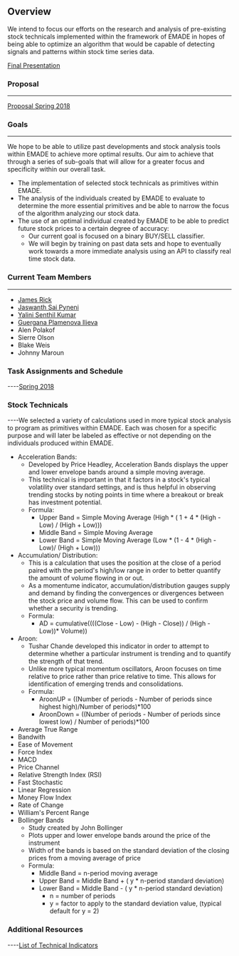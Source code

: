 
== Overview ==
We intend to focus our efforts on the research and analysis of pre-existing stock technicals implemented within the framework of EMADE in hopes of being able to optimize an algorithm that would be capable of detecting signals and patterns within stock time series data.

[https://docs.google.com/presentation/d/1qtREPTDNfk5UYTgU2iZ5Jdzaok2YCeb4dGJ-IV0uP50/edit#slide=id.p Final Presentation]

=== Proposal ===
----
[[Proposal Spring 2018]]

=== Goals ===
----
We hope to be able to utilize past developments and stock analysis tools within EMADE to achieve more optimal results. Our aim to achieve that through a series of sub-goals that will allow for a greater focus and specificity within our overall task. 
* The implementation of selected stock technicals as primitives within EMADE.
* The analysis of the individuals created by EMADE to evaluate to determine the more essential primitives and be able to narrow the focus of the algorithm analyzing our stock data.
* The use of an optimal individual created by EMADE to be able to predict future stock prices to a certain degree of accuracy:
** Our current goal is focused on a binary BUY/SELL classifier.
** We will begin by training on past data sets and hope to eventually work towards a more immediate analysis using an API to classify real time stock data.

=== Current Team Members ===
----
* [[User:Jrick6|James Rick]] 
* [[Jaswanth Sai Pyneni]] 
* [[Yalini Senthil Kumar]] 
* [[Guergana Plamenova Ilieva]] 
* Alen Polakof
* Sierre Olson
* Blake Weis
* Johnny Maroun

=== Task Assignments and Schedule ===
----[[Spring 2018]]

=== Stock Technicals ===
----We selected a variety of calculations used in more typical stock analysis to program as primitives within EMADE. Each was chosen for a specific purpose and will later be labeled as effective or not depending on the individuals produced within EMADE.
* Acceleration Bands:
** Developed by Price Headley, Acceleration Bands displays the upper and lower envelope bands around a simple moving average. 
** This technical is important in that it factors in a stock's typical volatility over standard settings, and is thus helpful in observing trending stocks by noting points in time where a breakout or break has investment potential.
** Formula:
*** Upper Band = Simple Moving Average (High * ( 1 + 4 * (High - Low) / (High + Low)))
*** Middle Band = Simple Moving Average
*** Lower Band = Simple Moving Average (Low * (1 - 4 * (High - Low)/ (High + Low)))
* Accumulation/ Distribution:
** This is a calculation that uses the position at the close of a period paired with the period's high/low range in order to better quantify the amount of volume flowing in or out.
** As a momentume indicator, accumulation/distribution gauges supply and demand by finding the convergences or divergences between the stock price and volume flow. This can be used to confirm whether a security is trending.
** Formula: 
*** AD = cumulative((((Close - Low) - (High - Close)) / (High - Low))* Volume))
* Aroon:
** Tushar Chande developed this indicator in order to attempt to determine whether a particular instrument is trending and to quantify the strength of that trend. 
** Unlike more typical momentum oscillators, Aroon focuses on time relative to price rather than price relative to time. This allows for identification of emerging trends and consolidations. 
** Formula: 
*** AroonUP = ((Number of periods - Number of periods since highest high)/Number of periods)*100
*** AroonDown = ((Number of periods - Number of periods since lowest low) / Number of periods)*100
* Average True Range
* Bandwith
* Ease of Movement
* Force Index
* MACD
* Price Channel
* Relative Strength Index (RSI)
* Fast Stochastic
* Linear Regression
* Money Flow Index
* Rate of Change
* William's Percent Range
* Bollinger Bands
** Study created by John Bollinger 
** Plots upper and lower envelope bands around the price of the instrument 
** Width of the bands is based on the standard deviation of the closing prices from a moving average of price
** Formula:
*** Middle Band = n-period moving average
*** Upper Band = Middle Band + ( y * n-period standard deviation)
*** Lower Band = Middle Band - ( y * n-period standard deviation)
**** n = number of periods
**** y = factor to apply to the standard deviation value, (typical default for y = 2)

=== Additional Resources ===
----[https://www.tradingtechnologies.com/help/x-study/technical-indicator-definitions/list-of-technical-indicators/ List of Technical Indicators]